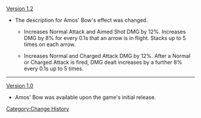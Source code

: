 [[Version 1.2]]
*The description for Amos' Bow's effect was changed.
**{{Color|Old description:}} Increases Normal Attack and <span class="bg-highlight">Aimed Shot</span> DMG by 12%. <span class="bg-highlight">Increases DMG by 8% for every 0.1s that an arrow is in flight. Stacks up to 5 times on each arrow.</span>
**{{Color|New description:}} Increases Normal and <span class="bg-highlight">Charged Attack</span> DMG by 12%. <span class="bg-highlight">After a Normal or Charged Attack is fired, DMG dealt increases by a further 8% every 0.1s up to 5 times.</span>
----
[[Version 1.0]]
*Amos' Bow was available upon the game's initial release.

<noinclude>[[Category:Change History]]</noinclude>